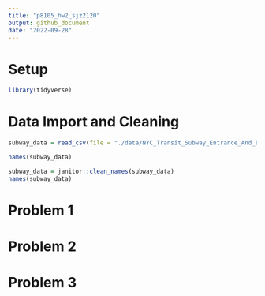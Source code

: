 ```yaml
---
title: "p8105_hw2_sjz2120"
output: github_document
date: "2022-09-28"
---
```


# Setup
```r
library(tidyverse)
```

# Data Import and Cleaning
```r
subway_data = read_csv(file = "./data/NYC_Transit_Subway_Entrance_And_Exit_Data.csv")
```
```r
names(subway_data)

subway_data = janitor::clean_names(subway_data)
names(subway_data)
```


# Problem 1








# Problem 2




# Problem 3